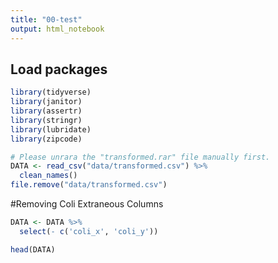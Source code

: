 ```yaml
---
title: "00-test"
output: html_notebook
---
```


## Load packages
```r
library(tidyverse)
library(janitor)
library(assertr)
library(stringr)
library(lubridate)
library(zipcode)
```


```r
# Please unrara the "transformed.rar" file manually first.
DATA <- read_csv("data/transformed.csv") %>% 
  clean_names()
file.remove("data/transformed.csv")
```
#Removing Coli Extraneous  Columns

```r
DATA <- DATA %>% 
  select(- c('coli_x', 'coli_y'))

head(DATA)
```





